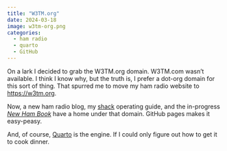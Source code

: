 ```yaml
---
title: "W3TM.org"
date: 2024-03-18
image: w3tm-org.png
categories:
  - ham radio
  - quarto
  - GitHub
---
```


On a lark I decided to grab the W3TM.org domain.
W3TM.com wasn't available.
I think I know why, but the truth is, I prefer a dot-org domain for this sort of thing.
That spurred me to move my ham radio website to <https://w3tm.org>.

Now, a new ham radio blog, my [shack](https://w3tm.org/shack) operating guide, and the in-progress [*New Ham Book*](https://w3tm.org/new-ham-book) have a home under that domain.
GitHub pages makes it easy-peasy.

And, of course, [Quarto](https://quarto.org) is the engine.
If I could only figure out how to get it to cook dinner.
